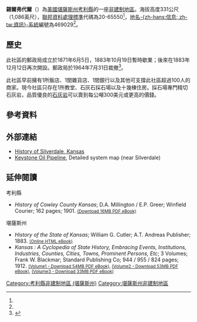{{noteTA
|1=zh-hans:县;zh-hk:縣;zh-tw:郡;
}}
{{Infobox settlement
|official_name = 錫爾弗代爾
|native_name = Silverdale
|settlement_type = [[非建制地區|非建制地區]] 
|nickname = 
|motto =
|image_map = Map of Cowley Co, Ks, USA.png
|map_caption = 錫爾弗代爾在考利縣的位置
|pushpin_map=USA Kansas
|pushpin_map_caption = 錫爾弗代爾在堪薩斯州的位置
|coordinates_region = US-KS
|subdivision_type = [[世界政區索引|國家]]
|subdivision_name = [[美国|美国]]
|subdivision_type1 = [[美國行政區劃|州]]
|subdivision_name1 = [[堪薩斯州|堪薩斯州]]
|subdivision_type2 = [[堪薩斯州行政區劃|縣]]
|subdivision_name2 = [[考利縣_(堪薩斯州)|考利縣]]
|unit_pref  =  
|population_as_of = 
|population_footnotes = 
|population_total = 
|population_density_km2 = 
|timezone = [[北美中部时区|CST]]
|utc_offset = -6
|timezone_DST = CDT
|utc_offset_DST = -5
|elevation_footnotes = 
|elevation_m = 331
|elevation_ft = 1086
|latd = 37|latm = 03|lats = 55|latNS = N
|longd = 96|longm = 52|longs = 56|longEW = W
|coordinates_display=%
|postal_code_type = [[美國郵區編號|郵區編號]]
|postal_code =
|area_code = [[電話區號620|620]]
|blank_name = [[聯邦資料處理標準|FIPS代碼]]
|blank_info = 20-65550<ref name="gnis"/>
|blank1_name = [[地名信息系统|GNIS編號]]
|blank1_info = 469029<ref name=gnis>{{GNIS|469029|name=Silverdale, Kansas}}</ref>
|website = 
}}

'''錫爾弗代爾'''（{{lang|en|'''Silverdale'''}}）為[[美國|美國]][[堪薩斯州|堪薩斯州]][[考利縣_(堪薩斯州)|考利縣]]的一座[[非建制地區|非建制地區]]。海拔高度331公尺（1,086英尺），[[聯邦資料處理標準|聯邦資料處理標準]]代碼為20-65550<ref name="gnis"/>，[[地名信息系统|地名-{zh-hans:信息; zh-tw:資訊}-系統]]編號為469029<ref name=gnis/>。

==歷史==
此社區的郵政局成立於1871年6月5日，1883年10月19日暫時歇業；後來在1883年12月12日再次開設。郵政局於1964年7月31日裁撤<ref>{{cite web | url=https://www.kshs.org/geog/geog_postoffices/search/page:2/county:CL | title=Kansas Post Offices, 1828-1961, page 2 | publisher=Kansas Historical Society | accessdate=6 June 2014 | archive-date=2019-12-18 | archive-url=https://web.archive.org/web/20191218120759/https://www.kshs.org/geog/geog_postoffices/search/page:2/county:CL | dead-url=no }}</ref>。

此社區早前擁有1所飯店、1間雜貨店、1間銀行以及其他可支撐此社區超過100人的商家。現今社區只存在1所教堂、石灰石採石場以及十幾棟住房。採石場專門精切石灰岩，品質優良的[[石灰岩|石灰岩]]可以賣到每公噸300美元或更高的價錢。

==參考資料==
{{Reflist}}

==外部連結==
* [http://skyways.lib.ks.us/genweb/cowley/towns/Silverdale/Silverdale.shtml History of Silverdale, Kansas]{{dead link|date=2018年4月 |bot=InternetArchiveBot |fix-attempted=yes }}
* [https://web.archive.org/web/20120806033948/http://www.transcanada.com/docs/Key_Projects/detailed_system_map.pdf Keystone Oil Pipeline], Detailed system map (near Silverdale)

==延伸閱讀==
;考利縣
* ''History of Cowley County Kansas''; D.A. Millington / E.P. Greer; Winfield Courier; 162 pages; 1901. <small>[http://www.archive.org/download/historyofcowleyc00mill/historyofcowleyc00mill.pdf (Download 16MB PDF eBook)]</small>
;堪薩斯州
* ''History of the State of Kansas''; William G. Cutler; A.T. Andreas Publisher; 1883. <small>[http://www.kancoll.org/books/cutler/ (Online HTML eBook)] {{Wayback|url=http://www.kancoll.org/books/cutler/ |date=20021216224228 }}</small>
* ''Kansas : A Cyclopedia of State History, Embracing Events, Institutions, Industries, Counties, Cities, Towns, Prominent Persons, Etc''; 3 Volumes; Frank W. Blackmar; Standard Publishing Co; 944 / 955 / 824 pages; 1912. <small>[http://www.archive.org/download/kansascyc01blac/kansascyc01blac.pdf (Volume1 - Download 54MB PDF eBook)], [http://www.archive.org/download/kansascycloped02blac/kansascycloped02blac.pdf (Volume2 - Download 53MB PDF eBook)], [http://www.archive.org/download/kansascyclopedia03blac/kansascyclopedia03blac.pdf (Volume3 - Download 33MB PDF eBook)]</small>

{{考利縣 (堪薩斯州)}}

{{DEFAULTSORT:Silverdale}}
[[Category:考利縣非建制地區_(堪薩斯州)|Category:考利縣非建制地區 (堪薩斯州)]]
[[Category:堪薩斯州非建制地區|Category:堪薩斯州非建制地區]]